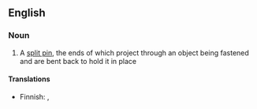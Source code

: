 ==English==

===Noun===
{{en-noun|sg=[[cotter]] [[pin]]}}

# A [[split pin]], the ends of which project through an object being fastened and are bent back to hold it in place

====Translations====
{{top}}
* Finnish: {{t|fi|sokkanaula}}, {{t|fi|sokka}}
{{bottom}}